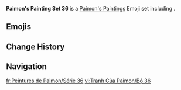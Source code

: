 {{Paimon's Paintings Infobox
|title         = Paimon's Paintings Set 36
|image         = Paimon's Paintings Set 36.png
|icon          = Icon Emoji Paimon's Paintings 36 Xilonen 2.png
|date          = 2024-10-28
|gamedate      = 2024-11-20
|prev          = 35
|next          = 37
|set           = 36
|twitter       = https://twitter.com/GenshinImpact/status/1850749339494199528
|hoyolab       = https://www.hoyolab.com/article/34559544
|characters    = Candace; Capitano; Chasca; Citlali; Faruzan; Kaveh; Mavuika; Nahida; Ororon; Sethos; Sorush; Xilonen
}}
'''Paimon's Painting Set 36''' is a [[Paimon's Paintings]] Emoji set including {{Array|Candace;Capitano;Chasca;Citlali;Faruzan;Kaveh;Mavuika; Nahida;Ororon;Sethos;Sorush;Xilonen|;|[[{item}]]|,<nowiki> </nowiki>|sort=1}}.

==Emojis==
{{Paimon's Paintings Images|categories=Paimon's Paintings Set 36|nomain=1|noset=1}}

==Change History==
{{Change History|5.2|introduced=5.1}}

==Navigation==
{{Paimon's Paintings Navbox}}

[[fr:Peintures de Paimon/Série 36]]
[[vi:Tranh Của Paimon/Bộ 36]]